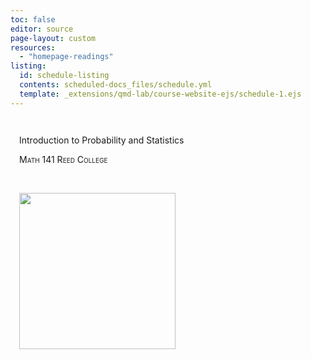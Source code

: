 ```yaml
---
toc: false
editor: source
page-layout: custom
resources:
  - "homepage-readings"
listing:
  id: schedule-listing
  contents: scheduled-docs_files/schedule.yml
  template: _extensions/qmd-lab/course-website-ejs/schedule-1.ejs
---
```


:::::::: content-block
::::::: grid
::::: {#banner .g-col-12 .g-col-md-6 style="margin: 3em 1em 0em 1em"}
:::: {.content-visible unless-profile="staff-site"}
::: banner-text
Introduction to Probability and Statistics
:::

[Math 141 Reed College]{.smallcaps}
::::
:::::

::: {#hex .g-col-12 .g-col-md-6 .text-center style="margin: 0em 1em 0em 1em"}
\

![](assets/math141-hex.png){.img-fluid fig-alt="Hex logo of Stat 20 showing a golden bear." width="250"}
:::
:::::::
::::::::

:::: content-block
::: {#schedule-listing}
:::
::::
